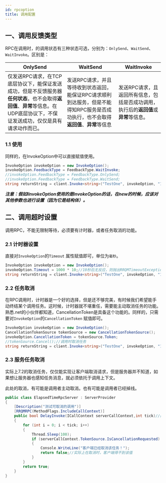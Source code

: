 ```yaml
---
id: rpcoption
title: 调用配置
---
```


## 一、调用反馈类型

RPC在调用时，的调用状态有三种状态可选，分别为：`OnlySend`、`WaitSend`、`WaitInvoke`。区别是：

| OnlySend | WaitSend | WaitInvoke |
| --- | --- | --- |
| 仅发送RPC请求，在TCP底层协议下，能保证发送成功，但是不反馈服务器**任何状态**，也不会取得**返回值**、**异常**等信息。在UDP底层协议下，不保证发送成功，仅仅是具有请求动作而已。 | 发送RPC请求，并且等待收到状态返回，能保证RPC请求顺利到达服务，但是不能得知RPC服务是否成功执行，也不会取得**返回值**、**异常**等信息 | 发送RPC请求，且返回所有信息，包括是否成功调用，执行后的**返回值**或**异常**等信息。 |

### 1.1 使用

同样的，在InvokeOption中可以直接赋值使用。

```csharp
InvokeOption invokeOption = new InvokeOption();
invokeOption.FeedbackType = FeedbackType.WaitInvoke;
//invokeOption.FeedbackType = FeedbackType.OnlySend;
//invokeOption.FeedbackType = FeedbackType.WaitSend;
string returnString = client.Invoke<string>("TestOne", invokeOption, "10");
```

***注意：假如IInvokeOption使用的是InvokeOption的话，在new的时候，应该对其他参数也进行设置（因为它是结构体）。***

## 二、调用超时设置

调用RPC，不能无限制等待，必须要有计时器，或者任务取消的功能。 <a name="bt54x"></a>

### 2.1 计时器设置

直接对`InvokeOption`的`Timeout` 属性赋值即可，单位为`毫秒`。

```csharp
InvokeOption invokeOption = new InvokeOption();
invokeOption.Timeout = 1000 * 10;//10秒后无反应，则抛出RRQMTimeoutException异常
string returnString = client.Invoke<string>("TestOne", invokeOption, "10");
```

### 2.2 任务取消

在RPC调用时，计时器是一个好的选择，但是还不够完美，有时候我们希望能手动终结某个调用任务。这时候，计时器就不堪重任，需要能主动取消任务的功能。熟悉.net的小伙伴都知道，CancellationToken是具备这个功能的。同样的，只需要对`InvokeOption`的`CancellationToken` 赋值即可。

```csharp
InvokeOption invokeOption = new InvokeOption();
CancellationTokenSource tokenSource = new CancellationTokenSource();
invokeOption.CancellationToken = tokenSource.Token;
//tokenSource.Cancel();//调用时取消任务
string returnString = client.Invoke<string>("TestOne", invokeOption, "10");
```

### 2.3 服务任务取消

实际上7.2的取消任务，仅仅能实现让客户端取消请求，但是服务器并不知道，如果想让服务器也感知任务消息，就必须依托于调用上下文。

此处的取消，有可能是调用者主动取消。也有可能是调用者已经掉线。

```csharp
public class ElapsedTimeRpcServer : ServerProvider
{
    [Description("测试可取消的调用")]
    [RRQMRPC(MethodFlags.IncludeCallContext)]
    public bool DelayInvoke(ICallContext serverCallContext,int tick)//同步服务
    {
        for (int i = 0; i < tick; i++)
        {
            Thread.Sleep(100);
            if (serverCallContext.TokenSource.IsCancellationRequested)
            {
                Console.WriteLine("客户端已经取消该任务！");
                return false;//实际上在取消时，客户端得不到该值
            }
        }
        return true;
    }
}
```
